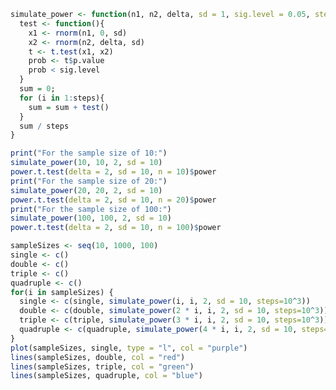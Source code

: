 ```r
simulate_power <- function(n1, n2, delta, sd = 1, sig.level = 0.05, steps = 10^4){
  test <- function(){
    x1 <- rnorm(n1, 0, sd)
    x2 <- rnorm(n2, delta, sd)
    t <- t.test(x1, x2)
    prob <- t$p.value
    prob < sig.level
  }
  sum = 0;
  for (i in 1:steps){
    sum = sum + test()
  }
  sum / steps
}
```

```r
print("For the sample size of 10:")
simulate_power(10, 10, 2, sd = 10)
power.t.test(delta = 2, sd = 10, n = 10)$power
print("For the sample size of 20:")
simulate_power(20, 20, 2, sd = 10)
power.t.test(delta = 2, sd = 10, n = 20)$power
print("For the sample size of 100:")
simulate_power(100, 100, 2, sd = 10)
power.t.test(delta = 2, sd = 10, n = 100)$power
```

```r
sampleSizes <- seq(10, 1000, 100)
single <- c()
double <- c()
triple <- c()
quadruple <- c()
for(i in sampleSizes) {
  single <- c(single, simulate_power(i, i, 2, sd = 10, steps=10^3))
  double <- c(double, simulate_power(2 * i, i, 2, sd = 10, steps=10^3))
  triple <- c(triple, simulate_power(3 * i, i, 2, sd = 10, steps=10^3))
  quadruple <- c(quadruple, simulate_power(4 * i, i, 2, sd = 10, steps=10^3))
}
plot(sampleSizes, single, type = "l", col = "purple")
lines(sampleSizes, double, col = "red")
lines(sampleSizes, triple, col = "green")
lines(sampleSizes, quadruple, col = "blue")
```








